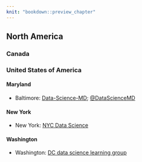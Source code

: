 ```yaml
---
knit: "bookdown::preview_chapter"
---
```


## North America

### Canada 
  

### United States of America

#### Maryland 

  * Baltimore: [Data-Science-MD](https://www.meetup.com/Data-Science-MD/); [\@DataScienceMD](https://twitter.com/DataScienceMD)

#### New York {-}

  * New York: [NYC Data Science](https://www.meetup.com/NYC-Data-Science/)
  
#### Washington {-}

  * Washington: [DC data science learning group](https://www.meetup.com/DC-Data-Science-Learning-Group/)
  
  
